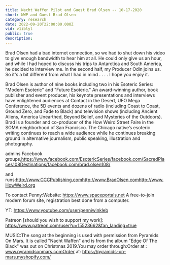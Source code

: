 ```yaml
---
title: Nacht Waffen Pilot and Guest Brad Olsen -- 10-17-2020
short: NWP and Guest Brad Olsen
category: research
date: 2022-09-20T22:00:00.000Z
vid: v1iblyl
public: true
description:
---
```

Brad Olsen had a bad internet connection, so we had to shut down his video to give enough bandwidth to hear him at all. He could only give us an hour, and while I had hoped to discuss his trips to Antarctica and South America, he decided to interview me. In the second half, my Producer Odin joins us. So it's a bit different from what I had in mind . . . . I hope you enjoy it.

Brad Olsen is author of nine books including two in his Esoteric Series: "Modern Esoteric" and "Future Esoteric." An award-winning author, book publisher and event producer, his keynote presentations and interviews have enlightened audiences at Contact in the Desert, UFO Mega Conference, the 5D events and dozens of radio (including Coast to Coast, Ground Zero, and Fade to Black) and television shows (including Ancient Aliens, America Unearthed, Beyond Belief, and Mysteries of the Outdoors). Brad is a founder and co-producer of the How Weird Street Faire in the SOMA neighborhood of San Francisco. The Chicago native’s esoteric writing continues to reach a wide audience while he continues breaking ground in alternative journalism, public speaking, illustration and photography.

admins Facebook groups,https://www.facebook.com/EsotericSeries/facebook.com/SacredPlaces108Destinations/facebook.com/brad.olsen108/

and runs:http://www.CCCPublishing.comhttp://www.BradOlsen.comhttp://www.HowWeird.org

To contact Penny:Website: https://www.spaceportals.net A free-to-join modern forum site, registration best done from a computer.

YT: https://www.youtube.com/user/penniwinkleb

Patreon [should you wish to support my work]: https://www.patreon.com/user?u=15523662&fan_landing=true

MUSIC:The song at the beginning is used with permission from Pyramids On Mars. It is called "Nacht Waffen" and is from the album "Edge Of The Black" was out on Christmas 2019.You may order through:Order at : www.pyramidsonmars.comOrder at: https://pyramids-on-mars.myshopify.com/
